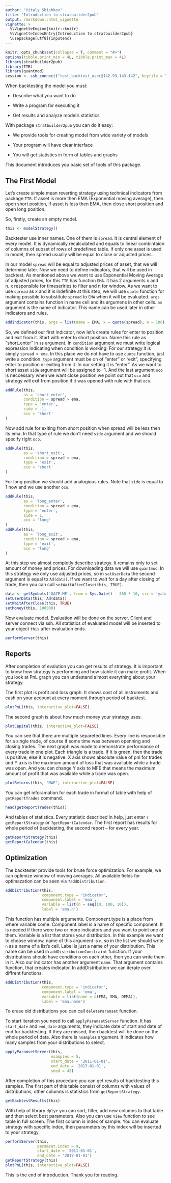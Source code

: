 ```yaml
---
author: "Vitaly Shishkov"
title: "Introduction to stratbuilder2pub"
output: rmarkdown::html_vignette
vignette: >
  %\VignetteEngine{knitr::knitr}
  %\VignetteIndexEntry{Introduction to stratbuilder2pub}
  \usepackage[utf8]{inputenc}
---
```


```r
knitr::opts_chunk$set(collapse = T, comment = "#>")
options(tibble.print_min = 4L, tibble.print_max = 4L)
library(stratbuilder2pub)
library(TTR)
library(quantmod)
session <- ssh_connect("test_backtest_user@142.93.143.142", keyfile = "/home/vitaly/Documents/ilia")
```


When backtesting the model you must:

* Describe what you want to do

* Write a program for executing it

* Get results and analyze model's statistics

With package `stratbuilder2pub` you can do it easy:

* We provide tools for creating model from wide variety of models

* Your program will have clear interface

* You will get statistics in form of tables and graphs

This document introduces you basic set of tools of this package.

## The First Model

Let's create simple mean reverting strategy using technical indicators from package `TTR`. If asset is more then EMA (Exponential moving average), then open short position, if asset is less then EMA, then close short position and open long position. 

So, firstly, create an empty model.

```r
this <- modelStrategy()
```

Backtester use inner names. One of them is `spread`. It is central element of every model. It is dynamically recalculated and equals to 
linear combintaion of columns of subset of rows of predefined table. If only one asset is used in model, then spread usually will be equal to close or adjusted prices. 

In our model `spread` will be equal to adjusted prices of asset, that we will determine later. Now we need to define indicators, that will be used in backtest. As mentioned above we want to use Exponential Moving Average of adjusted prices, for this `TTR` has function `EMA`. It has 2 arguments x and n. x responsible for timeseriries to filter and n for window. As we want to use `spread` as x and it is indefinite at this step, we will use `quote` function for making possible to substitute `spread` to `EMA` when it will be evaluated. `args` argument contains function in name cell and its argumens in other cells. `as` argument is the name of indicator. This name can be used later in other indicators and rules.
```r
addIndicator(this, args = list(name = EMA, x = quote(spread), n = 100), as = 'ema')
```

So, we defined our first indicator, now let's create rules for enter to position and exit from it. Start with enter to short position. Name this rule as "short_enter" in `as` argument. In `condition` argument we must write logical expression indicating when condition is working. For our strategy it is simply `spread > ema`. In this place we do not have to use `quote` function, just write a condition. `type` argument must be on of "enter" or "exit", specifying enter to position or exiting from it. In our setting it is "enter". As we want to short asset `side` argument will be assigned to -1. And the last argument `oco` is neccessary when we want close position we point out that `oco` and strategy will exit from position if it was opened with rule with that `oco`.
```r
addRule(this, 
        as = 'short_enter', 
        condition = spread > ema, 
        type = 'enter', 
        side = -1,
        oco = 'short' 
)
```

Now add rule for exiting from short position when spread will be less then its ema. In that type of rule we don't need `side` argument and we should specify right `oco`.
```r
addRule(this,
        as = 'short_exit', 
        condition = spread < ema, 
        type = 'exit',
        oco = 'short' 
)
```

For long position we should add analogious rules. Note that `side` is equal to 1 now and we use another `oco`. 
```r
addRule(this, 
        as = 'long_enter', 
        condition = spread < ema,
        type = 'enter',
        side = 1,
        oco = 'long'
)
addRule(this, 
        as = 'long_exit',
        condition = spread > ema,
        type = 'exit',
        oco = 'long'
)
```

At this step we almost completly describe strategy. It remains only to set amount of money and prices. For downloading data we will use `quantmod`. In this strategy we only use adjusted prices, so in `setUserData` the second argument is equal to `Ad(data)`. If we want to wait for a day after closing of trade, then you can call `setWaitAfterClose(this, TRUE)`.
```r
data <- getSymbols('GAZP.ME', from = Sys.Date() - 365 * 10, src = 'yahoo', auto.assign = FALSE)
setUserData(this, Ad(data))
setWaitAfterClose(this, TRUE)
setMoney(this, 100000)
```

Now evaluate model. Evaluation will be done on the server. Client and server connect via ssh. All statistics of evaluated model will be inserted to your object `this` after evaluation ends.
```r
performServer(this)
```

## Reports

After completion of evalution you can get results of strategy. It is important to know how strategy is performing and how stable it can make profit. When you look at PnL graph you can undestand almost everything about your strategy. 

The first plot is profit and loss graph. It shows cost of all instruments and cash on your account at every moment through period of backtest. 
```r
plotPnL(this, interactive_plot=FALSE)
```

The second graph is about how much money your strategy uses.
```r
plotCapital(this, interactive_plot=FALSE)
```

You can see that there are multiple separeted lines. Every line is responsible for a single trade, of course if some time was between openning and closing trades. The next graph was made to demonstrate performance of every trade in one plot. Each triangle is a trade. If it is green, then the trade is positive, else it is negative. X axis shows absolute value of pnl for trades and Y axis is the maximum amount of loss that was available while a trade was open. And you can change Y axis to MFE that means the maximum amount of profit that was available while a trade was open.
```r
plotReturns(this, "MAE", interactive_plot=FALSE)
```

You can get inforamation for each trade in format of table with help of `getReportTrades` command.
```r
head(getReportTrades(this))
```

And tables of statistics. Every statistic described in help, just enter `?getReportStrategy` or `?getReportCalendar`. The first report has 
results for whole period of backtesting, the second report -- for every year.
```r
getReportStrategy(this)
getReportCalendar(this)
```

## Optimization

The backtester provide tools for brute force optimization. For example, we can optimize window of moving averages. All available fields for optimazation can be seen via `?addDistribution`.

```r
addDistribution(this, 
                component.type = 'indicator', 
                component.label = 'ema', 
                variable = list(n = seq(10, 100, 10)), 
                label = 'ema.n')
```

This function has multiple arguments. Component.type is a place from where variable come. Component.label is a name of specific component. It is needed if there were two or more indicators and you want to point one of them. Variable is a list that stores your distribution. In this example we want to choose window, name of this argument is `n`, so in the list we should write `n` as a name of a list's cell. Label is just a name of your distribution. This name can be used in `addDistributionConstraint` function. If your distributions should have conditions on each other, then you can write them in it. Also our indicator has another argument `name`. That argument contains function, that creates indicator. In addDistribution we can iterate over diffrent functions.

```r
addDistribution(this, 
                component.type = 'indicator', 
                component.label = 'ema', 
                variable = list(name = c(EMA, SMA, DEMA)), 
                label = 'ema.name')
```

To erase old distributions you can call `deleteParamset` function.

To start iteration you need to call `applyParamsetServer` function. It has `start_date` and `end_date` arguments, they indicate date of start and date of end for backtesting. If they are missed, then backtest will be done on the whole period of data.  Also there is `nsamples` argument. It indicates how many samples from your distributions to select.

```r
applyParamsetServer(this, 
                    nsamples = 5,
                    start_date = '2011-01-01',
                    end_date = '2017-01-01',
                    seed = 42)
```

After completion of this procedure you can get results of backtesting this samples. The first part of this table consist of columns with values of distributions, other columns is statistics from `getReportStrategy`. 

```r
getBacktestResults(this)
```

With help of library `dplyr` you can sort, filter, add new columns to that table and then select best parameters. Also you can use `View` function to see table in full screen. The first column is index of sample.  You can evaluate strategy with specific index, then parameters by this index will be inserted to your strategy.

```r
performServer(this,
              paramset.index = 9, 
              start_date = '2011-01-01',
              end_date = '2017-01-01')
getReportStrategy(this)
plotPnL(this, interactive_plot=FALSE)
```


This is the end of introduction. Thank you for reading. 

